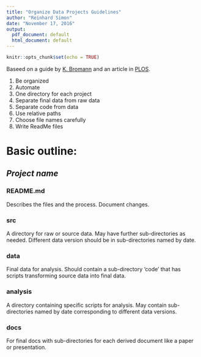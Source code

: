```yaml
---
title: "Organize Data Projects Guidelines"
author: "Reinhard Simon"
date: "November 17, 2016"
output:
  pdf_document: default
  html_document: default
---
```


```r
knitr::opts_chunk$set(echo = TRUE)
```

Baseed on a guide by [K. Bromann](http://kbroman.org/steps2rr/pages/organize.html) and an article in [PLOS](docs/journal.pcbi.1000424.PDF).

1. Be organized
2. Automate
3. One directory for each project
4. Separate final data from raw data
5. Separate code from data
6. Use relative paths 
7. Choose file names carefully
8. Write ReadMe files

# Basic outline:

## *Project name*
### README.md

Describes the files and the process. Document changes.

### src

A directory for raw or source data. May have further sub-directories as needed. Different data version should be in sub-directories named by date.

### data

Final data for analysis. Should contain a sub-directory 'code' that has scripts transforming source data into final data.

### analysis

A directory containing specific scripts for analysis. May contain sub-directories named by date corresponding to different data versions.

### docs

For final docs with sub-directories for each derived document like a paper or presentation.
